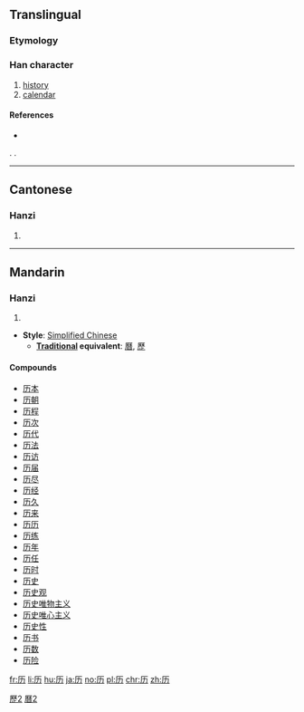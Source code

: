 {{also|曆|歷|歴}}
==Translingual==
{{ja-forms|歴|[[历]]|[[歷]]}}
{{ja-forms|暦|[[历]]|[[曆]]}}
===Etymology===
{{Han simp|歷|a=曆}}

===Han character===
{{Han char|rn=27|rad=厂|as=02|sn=4|four=|canj=一大尸 (MKS), X一大尸 (XMKS)|ids=⿸[[厂]][[力]]}}

# [[history]]
# [[calendar]]

====References====
* {{Han ref|kx=0160.181|hdz=10068.040|uh=5386|ud=21382}}

[[Category:CJKV characters simplified differently in Japan and China|歷2]].
[[Category:CJKV characters simplified differently in Japan and China|曆2]].

----

==Cantonese==

===Hanzi===
{{yue-hanzi|jyut=lik6|y=lik6}}

# {{defn|lang=yue|sort=厂02}}

----

==Mandarin==

===Hanzi===
{{cmn-hanzi|pin=[[lì]] ([[li4]])|wg=li<sup>4</sup>}}

# {{defn|lang=cmn|sort=厂02}}

* '''Style''': [[Simplified Chinese]]
** '''[[Traditional Chinese|Traditional]] equivalent''': [[曆]], [[歷]]

====Compounds====
* [[历本]]
* [[历朝]]
* [[历程]]
* [[历次]]
* [[历代]]
* [[历法]]
* [[历访]]
* [[历届]]
* [[历尽]]
* [[历经]]
* [[历久]]
* [[历来]]
* [[历历]]
* [[历练]]
* [[历年]]
* [[历任]]
* [[历时]]
* [[历史]]
* [[历史观]]
* [[历史唯物主义]]
* [[历史唯心主义]]
* [[历史性]]
* [[历书]]
* [[历数]]
* [[历险]]

[[fr:历]]
[[li:历]]
[[hu:历]]
[[ja:历]]
[[no:历]]
[[pl:历]]
[[chr:历]]
[[zh:历]]